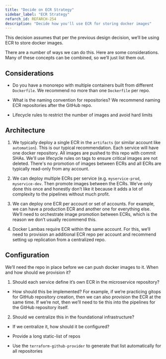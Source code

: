 ```yaml
---
title: "Decide on ECR Strategy"
sidebar_label: "ECR Strategy"
refarch_id: REFARCH-254
description: "Decide how you'll use ECR for storing docker images"
---
```


This decision assumes that per the previous design decision, we’ll be using ECR to store docker images.

There are a number of ways we can do this. Here are some considerations. Many of these concepts can be combined, so
we’ll just list them out.

## Considerations

- Do you have a monorepo with multiple containers built from different `Dockerfile`. We recommend no more than one
  `Dockerfile` per repo.

- What is the naming convention for repositories? We recommend naming ECR repositories after the GitHub repo.

- Lifecycle rules to restrict the number of images and avoid hard limits

## Architecture

1. We typically deploy a single ECR in the `artifacts` (or similar account like `automation`). This is our typical
   recommendation. Each service will have one docker repository. All images are pushed to this repo with commit SHAs.
   We'll use lifecycle rules on tags to ensure critical images are not deleted. There's no promotion of images between
   ECRs and all ECRs are typically read-only from any account.

2. We can deploy multiple ECRs per service (e.g. `myservice-prod`, `myservice-dev`. Then promote images between the
   ECRs. We’ve only done this once and honestly don’t like it because it adds a lot of complexity to the pipelines
   without much profit.

3. We can deploy one ECR per account or set of accounts. For example, we can have a production ECR and another one for
   everything else. We’ll need to orchestrate image promotion between ECRs, which is the reason we don’t usually
   recommend this.

4. Docker Lambas require ECR within the same account. For this, we’ll need to provision an additional ECR repo per
   account and recommend setting up replication from a centralized repo.

## Configuration

We’ll need the repo in place before we can push docker images to it. When and how should we provision it?

1. Should each service define it’s own ECR in the microservice repository?

- How should this be implemented? For example, if we’re practicing gitops for GitHub repository creation, then we can
  also provision the ECR at the same time. If we’re not, then we’ll need to tie this into the pipelines for the GitHub
  repository itself.

2. Should we centralize this in the foundational infrastructure?

- If we centralize it, how should it be configured?

- Provide a long static-list of repos

- Use the `terraform-github-provider` to generate that list automatically for all repositories
